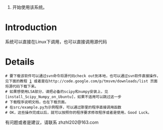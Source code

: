#开始使用该系统。

= Introduction =

系统可以直接在Linux下调用，也可以直接调用源代码


= Details =


 # 要下载该软件可以通过svn命令将源代码check out到本地，{{{svn checkout http://tmsvm.googlecode.com/svn/trunk/ tmsvm}}}也可以通过svn软件直接操作，见下面的教程 [http://sae.sina.com.cn/?m=devcenter&catId=212] 或者是在http://code.google.com/p/tmsvm/downloads/list 页面将源代码下载下来。
 # 如果想使用LSA部分，请把必备的scipy和numpy安装上，见[install_Scipy_Numpy_on_Ubuntu]，如果不适用可以跳过这一步
 # 下载程序说明文档，也在下载页面。
 # 在src/example.py为示例程序，可以通过那里的程序直接调用函数
 # OK，这些操作完成以后，就可以按照你的程序要求修改程序或者是使用，Good Luck。

有问题或者是建议，请联系 zhzhl202@163.com